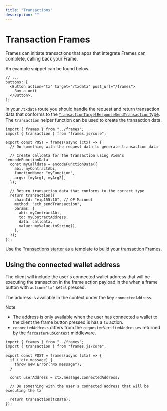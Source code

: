 ```yaml
---
title: "Transactions"
description: ""
---
```



# Transaction Frames

Frames can initiate transactions that apps that integrate Frames can complete, calling back your Frame.

An example snippet can be found below.

```tsx
// ...
buttons: [
  <Button action="tx" target="/txdata" post_url="/frames">
    Buy a unit
  </Button>,
];
```

In your `/txdata` route you should handle the request and return transaction data that conforms to the [`TransactionTargetResponseSendTransaction` type](/reference/js/types#reference). The `transaction` helper function can be used to create the transaction data.

```tsx [./app/frames/txdata/route.tsx]
import { frames } from "../frames";
import { transaction } from "frames.js/core";

export const POST = frames(async (ctx) => {
  // Do something with the request data to generate transaction data

  // Create calldata for the transaction using Viem's `encodeFunctionData`
  const myCalldata = encodeFunctionData({
    abi: myContractAbi,
    functionName: "myFunction",
    args: [myArg1, myArg2],
  });

  // Return transaction data that conforms to the correct type
  return transaction({
    chainId: "eip155:10", // OP Mainnet
    method: "eth_sendTransaction",
    params: {
      abi: myContractAbi,
      to: myContractAddress,
      data: calldata,
      value: myValue.toString(),
    },
  });
});
```

Use the [Transactions starter](https://github.com/framesjs/frames.js/tree/main/templates/next-starter-with-examples/app/examples/transactions) as a template to build your transaction Frames.

<StackblitzLink
  entrypointFile="app/examples/transaction/page.tsx"
  browserPath="/examples/transaction"
/>

## Using the connected wallet address

The client will include the user's connected wallet address that will be executing the transaction in the frame action payload in the when a frame button with `action="tx"` set is pressed.

The address is available in the context under the key `connectedAddress`.

Note:

- The address is only available when the user has connected a wallet to the client the frame button pressed is has a `tx` action.
- `connectedAddress` differs from the `requesterVerifiedAddresses` returned by the [`farcasterHubContext`](/middleware/farcaster-hub-context) middleware.

```tsx [./app/frames/txdata/route.tsx]
import { frames } from "../frames";
import { transaction } from "frames.js/core";

export const POST = frames(async (ctx) => {
  if (!ctx.message) {
    throw new Error("No message");
  }

  const userAddress = ctx.message.connectedAddress;

  // Do something with the user's connected address that will be executing the tx

  return transaction(txData);
});
```
